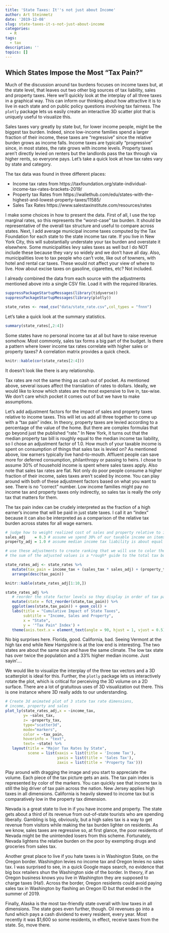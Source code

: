 ```yaml
---
title: 'State Taxes: It''s not just about Income'
author: Art Steinmetz
date: '2019-12-08'
slug: state-taxes-it-s-not-just-about-income
categories:
  - R
tags:
  - tax
description: ''
topics: []
---
```


## Which States Impose the Most "Tax Pain?"

Much of the discussion around tax burdens focuses on income taxes but, at the state level, that leaves out two other big sources of tax liability, sales and property taxes.  Here we'll quickly look at the interplay of all three taxes in a graphical way.  This can inform our thinking about how attractive it is to live in each state and on public policy questions involving tax fairness.  The `plotly` package lets us easily create an interactive 3D scatter plot that is uniquely useful to visualize this.

Sales taxes vary greatly by state but, for lower income people, might be the biggest tax burden.  Indeed, since low-income families spend a larger fraction of their income, these taxes are "regressive" since the relative burden grows as income falls.  Income taxes are typically "progressive" since, in most states, the rate grows with income levels.  Property taxes aren't directly levied on renters but the landlords pass the tax through via higher rents, so everyone pays.  Let's take a quick look at how tax rates vary by state and category.

The tax data was found in three different places:

* Income tax rates from https://taxfoundation.org/state-individual-income-tax-rates-brackets-2019/
* Property	tax Rates from https://wallethub.com/edu/states-with-the-highest-and-lowest-property-taxes/11585/
* Sales Tax Rates https://www.salestaxinstitute.com/resources/rates

I make some choices in how to present the data. First of all, I use the top marginal rates, so this represents the "worst-case" tax burden.  It should be representative of the overall tax structure and useful to compare across states.  Next, I add average municipal income taxes computed by the Tax Foundation for each state to the state income tax rate.  If you live in New York City, this will substantially understate your tax burden and overstate it elsewhere.  Some municipalities levy sales taxes as well but I do NOT include these because they vary so widely and we don't have all day.  Also, municipalities love to tax people who can't vote, like out of towners, with hotel and rental car taxes.  These would not affect your view of where to live. How about excise taxes on gasoline, cigarettes, etc?  Not included.

I already combined the data from each source with the adjustments mentioned above into a single CSV file.  Load it with the required libraries.
```r
suppressPackageStartupMessages(library(tidyverse))
suppressPackageStartupMessages(library(plotly))

state_rates <- read_csv("data/state_rate.csv",col_types = "fnnn") 
```

Let's take a quick look at the summary statistics.

```r
summary(state_rates[,2:4])

```

Some states have no personal income tax at all but have to raise revenue somehow.  Most commonly, sales tax forms a big part of the budget.  Is there a pattern where lower income tax rates correlate with higher sales or property taxes? A correlation matrix provides a quick check.

```r
knitr::kable(cor(state_rates[2:4]))
```

It doesn't look like there is any relationship.

Tax rates are not the same thing as cash out of pocket.  As mentioned above, several issues affect the translation of rates to dollars.  Ideally, we would like to know which states are the most expensive to live in, tax-wise.  We don't care which pocket it comes out of but we have to make assumptions.

Let's add adjustment factors for the impact of sales and property taxes relative to income taxes.  This will let us add all three together to come up with a "tax pain" index.  In theory, property taxes are levied according to a percentage of the value of the home.  But there are complex formulas that go beyond just the published "rate."  In New York, it turns out that the median property tax bill is roughly equal to the median income tax liability, so I chose an adjustment factor of 1.0.  How much of your taxable income is spent on consumption of things that sales tax is levied on?  As mentioned above, low earners typically live hand-to-mouth.  Affluent people can save more for deferred consumption, philanthropy or passing to heirs.  I chose to assume 30% of household income is spent where sales taxes apply.  Also note that sales tax rates are flat.  Not only do poor people consume a higher fraction of their income, sales taxes aren't scaled by income. You can play around with both of these adjustment factors based on what you want to see.  There is no "correct" number.  Low income families might pay no income tax and property taxes only indirectly, so sales tax is really the only tax that matters for them.

The tax pain index can be crudely interpreted as the fraction of a high earner's income that will be paid in just state taxes. I call it an "index" because it can also be interpreted as a comparison of the relative tax burden across states for all wage earners.

```r
# judge how to weight realized cost of sales and property relative to income tax.
sales_adj    = 0.3 # assume we spend 30% of our taxable income on items subject to sales tax.
property_adj = 1.0 # assume median income tax liability is about equal to the property tax on the median home. 

# use these adjustments to create ranking that we will use to color the markers in the plot.
# the sum of the adjusted values is a *rough* guide to the total tax burden.

state_rates_adj <- state_rates %>% 
   mutate(tax_pain = income_tax + (sales_tax * sales_adj) + (property_tax * property_adj)) %>% 
   arrange(desc(tax_pain))

knitr::kable(state_rates_adj[1:10,])
```

```r
state_rates_adj %>% 
   # reorder the state factor levels so they display in order of tax pain, not alphabetically
   mutate(state = fct_reorder(state,tax_pain)) %>% 
   ggplot(aes(state,tax_pain)) + geom_col() + 
   labs(title = "Cumulative Impact of State Taxes",
        subtitle = "Income, Sales and Property",
        x = "State",
        y = '"Tax Pain" Index') + 
   theme(axis.text.x = element_text(angle = 90, hjust = 1, vjust = 0.5))
```

No big surprises here.  Florida, good. California, bad.  Seeing Vermont at the high tax end while New Hampshire is at the low end is interesting.  The two states are about the same size and have the same climate. The low tax state has over twice the population and a 33% higher median income.  Just sayin'....

We would like to visualize the interplay of the three tax vectors and a 3D scatterplot is ideal for this. Further, the `plotly` package lets us interactively rotate the plot, which is critical for perceiving the 3D volume on a 2D surface.  There are a lot of gratuitous uses of 3D visualization out there.  This is one instance where 3D really adds to our understanding.

```r
# Create 3d animated plot of 3 state tax rate dimensions,
# income, property and sales
plot_ly(state_rates_adj,x = ~income_tax,
        y= ~sales_tax,
        z= ~property_tax,
        type="scatter3d", 
        mode="markers",
        color = ~tax_pain,
        hoverinfo = "text",
        text= ~state) %>% 
   layout(title = "Major Tax Rates by State",
          scene = list(xaxis = list(title = 'Income Tax'),
                       yaxis = list(title = 'Sales Tax'),
                       zaxis = list(title = 'Property Tax')))
```

Play around with dragging the image and you start to appreciate the volume.  Each piece of the tax picture gets an axis.  The tax pain index is represented by color of the markers. You can quickly see that income tax is still the big driver of tax pain across the nation.  New Jersey applies high taxes in all dimensions.  California is heavily skewed to income tax but is comparatively low in the property tax dimension.

Nevada is a great state to live in if you have income and property. The state gets about a third of its revenue from out-of-state tourists who are spending liberally. Gambling is big, obviously, but a high sales tax is a way to get revenue from visitors while making the tax burden lighter on residents. As we know, sales taxes are regressive so, at first glance, the poor residents of Nevada might be the unintended losers from this scheme.  Fortunately, Nevada lightens the relative burden on the poor by exempting drugs and groceries from sales tax.

Another great place to live if you hate taxes is in Washington State, on the Oregon border.  Washington levies no income tax and Oregon levies no sales tax. I was surprised to see, in a quick Google maps search, no evidence that big box retailers shun the Washington side of the border. In theory, if an Oregon business knows you live in Washington they are supposed to charge taxes (Ha!). Across the border, Oregon residents could avoid paying sales tax in Washington by flashing an Oregon ID but that ended in the summer of 2019.

Finally, Alaska is the most tax-friendly state overall with low taxes in all dimensions.  The state goes even further, though.  Oil revenues go into a fund which pays a cash dividend to every resident, every year.  Most recently it was $1,600 so some residents, in effect, receive taxes from the state.  So, move there.
